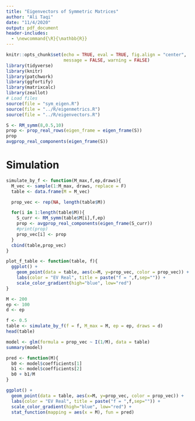 ```yaml
---
title: "Eigenvectors of Symmetric Matrices"
author: "Ali Taqi"
date: "11/4/2020"
output: pdf_document
header-includes:
  - \newcommand{\R}{\mathbb{R}}
---
```


```r
knitr::opts_chunk$set(echo = TRUE, eval = TRUE, fig.align = "center", 
                      message = FALSE, warning = FALSE)
library(tidyverse)
library(knitr)
library(patchwork)
library(ggfortify)
library(matrixcalc)
library(zeallot)
# Load files
source(file = "sym_eigen.R")
source(file = "../R/eigenmetrics.R")
source(file = "../R/eigenvectors.R")
```

```r
S <- RM_symm(8,0.5,10)
prop <- prop_real_rows(eigen_frame = eigen_frame(S))
prop
avgprop_real_components(eigen_frame(S))
```


# Simulation

```r
simulate_by_f <- function(M_max,f,ep,draws){
  M_vec <- sample(1:M_max, draws, replace = F)
  table <- data.frame(M = M_vec)

  prop_vec <- rep(NA, length(table$M))

  for(i in 1:length(table$M)){
    S_curr <- RM_symm(table$M[i],f,ep)
    prop <- avgprop_real_components(eigen_frame(S_curr))
    #print(prop)
    prop_vec[i] <- prop
  }
  cbind(table,prop_vec)
}

plot_f_table <- function(table, f){
  ggplot() + 
    geom_point(data = table, aes(x=M, y=prop_vec, color = prop_vec)) +
    labs(color = "EV Real", title = paste("f = ",f,sep="")) +
    scale_color_gradient(high="blue", low="red")
}
```

```r
M <- 200
ep <- 100
d <- ep
```

```r
f <- 0.5
table <- simulate_by_f(f = f, M_max = M, ep = ep, draws = d)
head(table)
```

```r
model <- glm(formula = prop_vec ~ I(1/M), data = table)
summary(model)

pred <- function(M){
  b0 <- model$coefficients[1]
  b1 <- model$coefficients[2]
  b0 + b1/M
}

ggplot() + 
  geom_point(data = table, aes(x=M, y=prop_vec, color = prop_vec)) +
  labs(color = "EV Real", title = paste("f = ",f,sep="")) +
  scale_color_gradient(high="blue", low="red") +
  stat_function(mapping = aes(x = M), fun = pred)
```



